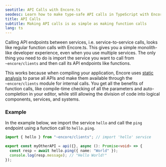 ```yaml
---
seotitle: API Calls with Encore.ts
seodesc: Learn how to make type-safe API calls in TypeScript with Encore.ts
title: API Calls
subtitle: Making API calls is as simple as making function calls
lang: ts
---
```


Calling API endpoints between services, i.e. service-to-service calls, looks like regular function calls with Encore.ts. This gives you a simple monolith-like developer experience, even when you use multiple services.
The only thing you need to do is import the service you want to call from `~encore/clients` and then call its API endpoints like functions.

This works because when compiling your application, Encore uses [static analysis](/docs/ts/concepts/application-model) to parse all APIs and make them available through the `~encore/clients` module for internal calls.
You get all the benefits of function calls, like compile-time checking of all the parameters and auto-completion in your editor, while still allowing the division of code into logical components, services, and systems.

### Example

In the example below, we import the service `hello` and call the `ping` endpoint using a function call to `hello.ping`.

```typescript
import { hello } from "~encore/clients"; // import 'hello' service

export const myOtherAPI = api({}, async (): Promise<void> => {
  const resp = await hello.ping({ name: "World" });
  console.log(resp.message); // "Hello World!"
});
```

<GitHubLink
    href="https://github.com/encoredev/examples/tree/main/ts/simple-event-driven"
    desc="Simple microservices example application with service-to-service API calls."
/>

